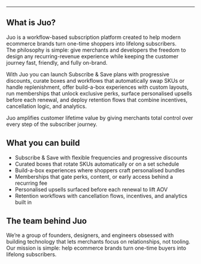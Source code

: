 
---
## What is Juo?

Juo is a workflow-based subscription platform created to help modern ecommerce brands turn one-time shoppers into lifelong subscribers.  
The philosophy is simple: give merchants and developers the freedom to design any recurring-revenue experience while keeping the customer journey fast, friendly, and fully on-brand.

With Juo you can launch Subscribe & Save plans with progressive discounts, curate boxes and workflows that automatically swap SKUs or handle replenishment, offer build-a-box experiences with custom layouts, run memberships that unlock exclusive perks, surface personalised upsells before each renewal, and deploy retention flows that combine incentives, cancellation logic, and analytics.

Juo amplifies customer lifetime value by giving merchants total control over every step of the subscriber journey.

## What you can build

- Subscribe & Save with flexible frequencies and progressive discounts  
- Curated boxes that rotate SKUs automatically or on a set schedule  
- Build-a-box experiences where shoppers craft personalised bundles  
- Memberships that gate perks, content, or early access behind a recurring fee  
- Personalised upsells surfaced before each renewal to lift AOV  
- Retention workflows with cancellation flows, incentives, and analytics built in  

## The team behind Juo

We’re a group of founders, designers, and engineers obsessed with building technology that lets merchants focus on relationships, not tooling. Our mission is simple: help ecommerce brands turn one-time buyers into lifelong subscribers.
